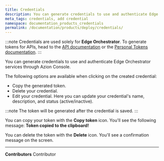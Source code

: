 ```yaml
---
title: Credentials
description: You can generate credentials to use and authenticate Edge Orchestrator services.
meta_tags: credentials, add credential
namespace: documentation_products_credentials
permalink: /documentation/products/deploy/credentials/
---
```


:::note
Credentials are used solely for **Edge Orchestrator**. To generate tokens for APIs, head to the [API documentation](https://api.azion.com/) or the [Personal Tokens documentation](/en/documentation/products/accounts/personal-tokens/).
:::

You can generate credentials to use and authenticate Edge Orchestrator services through Azion Console.

The following options are available when clicking on the created credential:

- Copy the generated token.
- Delete your credential.
- Edit your credential. Here you can update your credential's name, description, and status (active/inactive).

:::note
The token will be generated after the credential is saved.
:::

You can copy your token with the **Copy token** icon. You'll see the following message: **Token copied to the clipboard!**

You can delete the token with the **Delete** icon. You'll see a confirmation message on the screen.



---


**Contributors** <ContributorList>Contributor</ContributorList>
